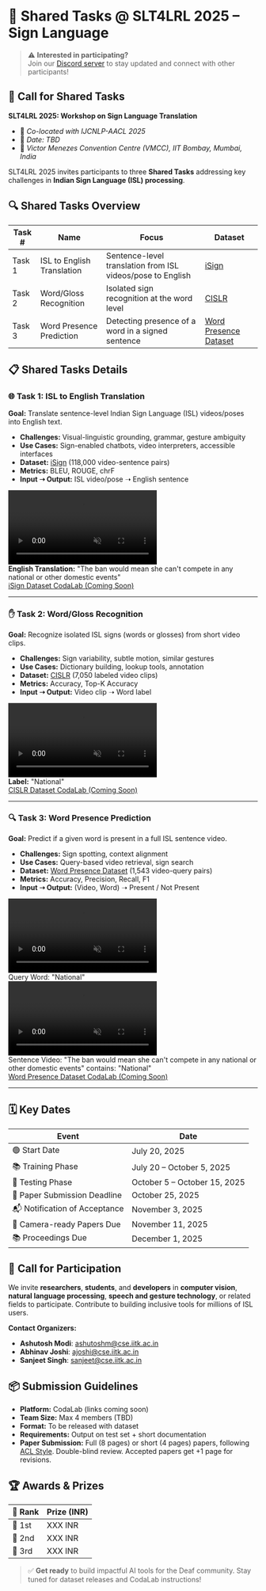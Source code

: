 <div
  style={{
    maxWidth: '900px',
    margin: '2.5rem auto',
    padding: '2rem 1.5rem',
    background: '#fff',
    borderRadius: '12px',
    boxShadow: '0 2px 8px #0001',
    fontFamily: 'Segoe UI, Tahoma, Geneva, Verdana, sans-serif',
    lineHeight: '1.6',
    color: '#333'
  }}
>

# 🧠 Shared Tasks @ SLT4LRL 2025 – Sign Language

> ⚠️ **Interested in participating?**  
> Join our [Discord server](https://discord.gg/jGRFg3YV) to stay updated and connect with other participants!

## 🧾 Call for Shared Tasks

**SLT4LRL 2025: Workshop on Sign Language Translation**

- 📍 *Co-located with IJCNLP-AACL 2025*
- 📅 *Date: TBD*
- 📍 *Victor Menezes Convention Centre (VMCC), IIT Bombay, Mumbai, India*

SLT4LRL 2025 invites participants to three **Shared Tasks** addressing key challenges in **Indian Sign Language (ISL) processing**.

## 🔍 Shared Tasks Overview

| Task # | Name                        | Focus                                            | Dataset                                                                 |
|--------|-----------------------------|--------------------------------------------------|-------------------------------------------------------------------------|
| Task 1 | ISL to English Translation   | Sentence-level translation from ISL videos/pose to English | [iSign](https://huggingface.co/datasets/Exploration-Lab/iSign)          |
| Task 2 | Word/Gloss Recognition      | Isolated sign recognition at the word level       | [CISLR](https://huggingface.co/datasets/Exploration-Lab/CISLR)          |
| Task 3 | Word Presence Prediction    | Detecting presence of a word in a signed sentence | [Word Presence Dataset](https://huggingface.co/datasets/Exploration-Lab/iSign/viewer/word-presence-dataset_v1.1?views%5B%5D=word_presence_dataset_v11) |

## 📋 Shared Tasks Details

### 🌐 Task 1: ISL to English Translation

**Goal:** Translate sentence-level Indian Sign Language (ISL) videos/poses into English text.

- **Challenges:** Visual-linguistic grounding, grammar, gesture ambiguity
- **Use Cases:** Sign-enabled chatbots, video interpreters, accessible interfaces
- **Dataset:** [iSign](https://huggingface.co/datasets/Exploration-Lab/iSign) (118,000 video-sentence pairs)
- **Metrics:** BLEU, ROUGE, chrF
- **Input ➝ Output:** ISL video/pose ➝ English sentence

<div style={{ display: 'flex', flexWrap: 'wrap', gap: '2rem', justifyContent: 'center', margin: '2rem 0' }}>
  <div style={{ flex: '0 1 300px' }}>
    <video
      autoplay
      muted
      loop
      playsinline
      style={{ width: '300px', height: '200px', objectFit: 'cover', borderRadius: '4px', border: '1px solid #000' }}
    >
      <source src="/SLT/The_ban_would_mean_she_can't_compete_in_any_national_or_other_domestic_events.mp4" type="video/mp4" />
    </video>
    <div style={{ marginTop: '0.75rem', fontSize: '0.9rem', color: '#666' }}>
      <strong>English Translation:</strong> "The ban would mean she can't compete in any national or other domestic events"
    </div>
  </div>
</div>

<div style={{ display: 'flex', flexWrap: 'wrap', gap: '10px', marginTop: '1.5rem' }}>
  <a href="https://huggingface.co/datasets/Exploration-Lab/iSign" target="_blank" style={{ padding: '8px 16px', backgroundColor: 'white', color: '#0a0a0a', textDecoration: 'none', borderRadius: '4px', fontSize: '0.9rem', border: '1px solid #0a0a0a', transition: 'all 0.2s ease' }}>
    iSign Dataset
  </a>
  <a href="#" target="_blank" style={{ padding: '8px 16px', backgroundColor: 'white', color: '#0a0a0a', textDecoration: 'none', borderRadius: '4px', fontSize: '0.9rem', border: '1px solid #0a0a0a', transition: 'all 0.2s ease' }}>
    CodaLab (Coming Soon)
  </a>
</div>

---

### ✋ Task 2: Word/Gloss Recognition

**Goal:** Recognize isolated ISL signs (words or glosses) from short video clips.

- **Challenges:** Sign variability, subtle motion, similar gestures
- **Use Cases:** Dictionary building, lookup tools, annotation
- **Dataset:** [CISLR](https://huggingface.co/datasets/Exploration-Lab/CISLR) (7,050 labeled video clips)
- **Metrics:** Accuracy, Top-K Accuracy
- **Input ➝ Output:** Video clip ➝ Word label

<div style={{ display: 'flex', flexWrap: 'wrap', gap: '2rem', justifyContent: 'center', margin: '2rem 0' }}>
  <div style={{ flex: '0 1 300px' }}>
    <video
      autoplay
      muted
      loop
      playsinline
      style={{ width: '300px', height: '200px', objectFit: 'cover', borderRadius: '4px', border: '1px solid #000' }}
    >
      <source src="/SLT/National_(Sign_2).mp4" type="video/mp4" />
    </video>
    <div style={{ marginTop: '0.75rem', fontSize: '0.9rem', color: '#666' }}>
      <strong>Label:</strong> "National"
    </div>
  </div>
</div>

<div style={{ display: 'flex', flexWrap: 'wrap', gap: '10px', marginTop: '1.5rem' }}>
  <a href="https://huggingface.co/datasets/Exploration-Lab/CISLR" target="_blank" style={{ padding: '8px 16px', backgroundColor: 'white', color: '#0a0a0a', textDecoration: 'none', borderRadius: '4px', fontSize: '0.9rem', border: '1px solid #0a0a0a', transition: 'all 0.2s ease' }}>
    CISLR Dataset
  </a>
  <a href="#" target="_blank" style={{ padding: '8px 16px', backgroundColor: 'white', color: '#0a0a0a', textDecoration: 'none', borderRadius: '4px', fontSize: '0.9rem', border: '1px solid #0a0a0a', transition: 'all 0.2s ease' }}>
    CodaLab (Coming Soon)
  </a>
</div>

---

### 🔍 Task 3: Word Presence Prediction

**Goal:** Predict if a given word is present in a full ISL sentence video.

- **Challenges:** Sign spotting, context alignment
- **Use Cases:** Query-based video retrieval, sign search
- **Dataset:** [Word Presence Dataset](https://huggingface.co/datasets/Exploration-Lab/iSign/viewer/word-presence-dataset_v1.1?views%5B%5D=word_presence_dataset_v11) (1,543 video-query pairs)
- **Metrics:** Accuracy, Precision, Recall, F1
- **Input ➝ Output:** (Video, Word) ➝ Present / Not Present

<div style={{ display: 'flex', flexWrap: 'wrap', gap: '2rem', justifyContent: 'center', margin: '2rem 0' }}>
  <div style={{ flex: '0 1 300px' }}>
    <video
      autoplay
      muted
      loop
      playsinline
      style={{ width: '300px', height: '200px', objectFit: 'cover', borderRadius: '4px', border: '1px solid #000' }}
    >
      <source src="/SLT/National_(Sign_2).mp4" type="video/mp4" />
    </video>
    <div style={{ marginTop: '0.75rem', fontSize: '0.9rem', color: '#666' }}>
      Query Word: "National"
    </div>
  </div>
  <div style={{ flex: '0 1 300px' }}>
    <video
      autoplay
      muted
      loop
      playsinline
      style={{ width: '300px', height: '200px', objectFit: 'cover', borderRadius: '4px', border: '1px solid #000' }}
    >
      <source src="/SLT/The_ban_would_mean_she_can't_compete_in_any_national_or_other_domestic_events.mp4" type="video/mp4" />
    </video>
    <div style={{ marginTop: '0.75rem', fontSize: '0.9rem', color: '#666' }}>
      Sentence Video: "The ban would mean she can't compete in any national or other domestic events" contains: "National"
    </div>
  </div>
</div>

<div style={{ display: 'flex', flexWrap: 'wrap', gap: '10px', marginTop: '1.5rem' }}>
  <a href="https://huggingface.co/datasets/Exploration-Lab/iSign/viewer/word-presence-dataset_v1.1?views%5B%5D=word_presence_dataset_v11" target="_blank" style={{ padding: '8px 16px', backgroundColor: 'white', color: '#0a0a0a', textDecoration: 'none', borderRadius: '4px', fontSize: '0.9rem', border: '1px solid #0a0a0a', transition: 'all 0.2s ease' }}>
    Word Presence Dataset
  </a>
  <a href="#" target="_blank" style={{ padding: '8px 16px', backgroundColor: 'white', color: '#0a0a0a', textDecoration: 'none', borderRadius: '4px', fontSize: '0.9rem', border: '1px solid #0a0a0a', transition: 'all 0.2s ease' }}>
    CodaLab (Coming Soon)
  </a>
</div>

---

## 🗓 Key Dates

| Event                        | Date                          |
|------------------------------|-------------------------------|
| 🟢 Start Date               | July 20, 2025                  |
| 📚 Training Phase           | July 20 – October 5, 2025      |
| 🧪 Testing Phase            | October 5 – October 15, 2025 |
| 📄 Paper Submission Deadline| October 25, 2025            |
| 📬 Notification of Acceptance| November 3, 2025              |
| 📸 Camera-ready Papers Due  | November 11, 2025             |
| 📚 Proceedings Due          | December 1, 2025              |

## 👥 Call for Participation

We invite **researchers**, **students**, and **developers** in **computer vision**, **natural language processing**, **speech and gesture technology**, or related fields to participate. Contribute to building inclusive tools for millions of ISL users.

**Contact Organizers:**
- **Ashutosh Modi**: [ashutoshm@cse.iitk.ac.in](mailto:ashutoshm@cse.iitk.ac.in)
- **Abhinav Joshi**: [ajoshi@cse.iitk.ac.in](mailto:ajoshi@cse.iitk.ac.in)
- **Sanjeet Singh**: [sanjeet@cse.iitk.ac.in](mailto:sanjeet@cse.iitk.ac.in)

## 📦 Submission Guidelines

- **Platform:** CodaLab (links coming soon)
- **Team Size:** Max 4 members (TBD)
- **Format:** To be released with dataset
- **Requirements:** Output on test set + short documentation
- **Paper Submission:** Full (8 pages) or short (4 pages) papers, following [ACL Style](https://github.com/acl-org/acl-style-files). Double-blind review. Accepted papers get +1 page for revisions.

## 🏆 Awards & Prizes

| 🏅 Rank | Prize (INR) |
|---------|-------------|
| 🥇 1st  | XXX INR     |
| 🥈 2nd  | XXX INR     |
| 🥉 3rd  | XXX INR     |

> ✅ **Get ready** to build impactful AI tools for the Deaf community. Stay tuned for dataset releases and CodaLab instructions!

</div>